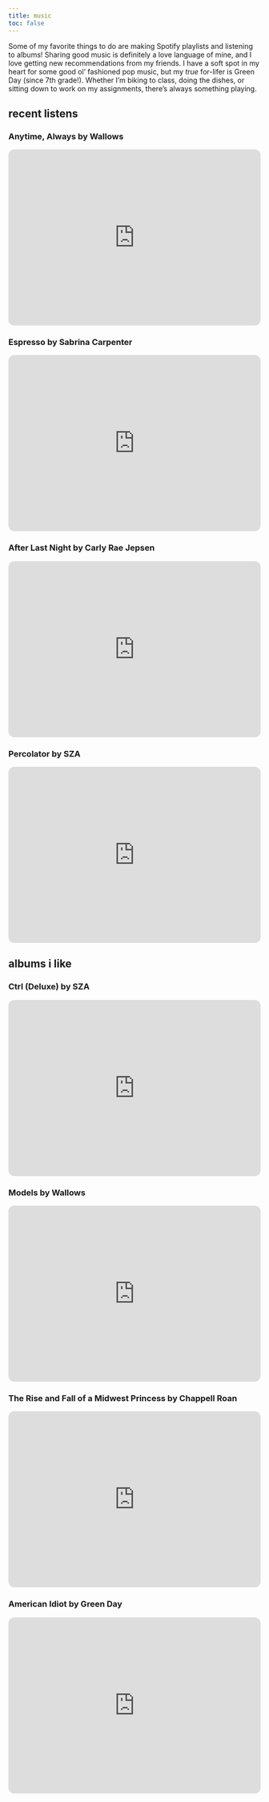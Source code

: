 ```yaml
---
title: music
toc: false
---
```


Some of my favorite things to do are making Spotify playlists and listening to albums! Sharing good music is definitely a love language of mine, and I love getting new recommendations from my friends. I have a soft spot in my heart for some good ol' fashioned pop music, but my *true* for-lifer is Green Day (since 7th grade!). Whether I'm biking to class, doing the dishes, or sitting down to work on my assignments, there's always something playing.

## recent listens

::: {layout-ncol="2"}
### Anytime, Always by Wallows

```{=html}
<iframe style="border-radius:12px" src="https://open.spotify.com/embed/track/4JgqzrVkXyLH5IyYYXy0sh?utm_source=generator" width="100%" height="352" frameBorder="0" allowfullscreen="" allow="autoplay; clipboard-write; encrypted-media; fullscreen; picture-in-picture" loading="lazy"></iframe>
```
### Espresso by Sabrina Carpenter

```{=html}
<iframe style="border-radius:12px" src="https://open.spotify.com/embed/track/2qSkIjg1o9h3YT9RAgYN75?utm_source=generator" width="100%" height="352" frameBorder="0" allowfullscreen="" allow="autoplay; clipboard-write; encrypted-media; fullscreen; picture-in-picture" loading="lazy"></iframe>
```
### After Last Night by Carly Rae Jepsen

```{=html}
<iframe style="border-radius:12px" src="https://open.spotify.com/embed/track/3VTBdEPBlb52WqO3200N84?utm_source=generator" width="100%" height="352" frameBorder="0" allowfullscreen="" allow="autoplay; clipboard-write; encrypted-media; fullscreen; picture-in-picture" loading="lazy"></iframe>
```
### Percolator by SZA

```{=html}
<iframe style="border-radius:12px" src="https://open.spotify.com/embed/track/4UJuFZ4btsiGqMyFHBRPbo?utm_source=generator" width="100%" height="352" frameBorder="0" allowfullscreen="" allow="autoplay; clipboard-write; encrypted-media; fullscreen; picture-in-picture" loading="lazy"></iframe>
```
:::

## albums i like

::: {layout-ncol="2"}
### Ctrl (Deluxe) by SZA

```{=html}
<iframe style="border-radius:12px" src="https://open.spotify.com/embed/album/6FKP2O0oOvZlDkF0gyTjiJ?utm_source=generator" width="100%" height="352" frameBorder="0" allowfullscreen="" allow="autoplay; clipboard-write; encrypted-media; fullscreen; picture-in-picture" loading="lazy"></iframe>
```
### Models by Wallows

```{=html}
<iframe style="border-radius:12px" src="https://open.spotify.com/embed/album/64SX9Efb2JGW3rJFE1ZddJ?utm_source=generator" width="100%" height="352" frameBorder="0" allowfullscreen="" allow="autoplay; clipboard-write; encrypted-media; fullscreen; picture-in-picture" loading="lazy"></iframe>
```
### The Rise and Fall of a Midwest Princess by Chappell Roan

```{=html}
<iframe style="border-radius:12px" src="https://open.spotify.com/embed/album/0EiI8ylL0FmWWpgHVTsZjZ?utm_source=generator" width="100%" height="352" frameBorder="0" allowfullscreen="" allow="autoplay; clipboard-write; encrypted-media; fullscreen; picture-in-picture" loading="lazy"></iframe>
```
### American Idiot by Green Day

```{=html}
<iframe style="border-radius:12px" src="https://open.spotify.com/embed/album/5Qhn2FpGWmTjCuntF09j7g?utm_source=generator" width="100%" height="352" frameBorder="0" allowfullscreen="" allow="autoplay; clipboard-write; encrypted-media; fullscreen; picture-in-picture" loading="lazy"></iframe>
```
:::
